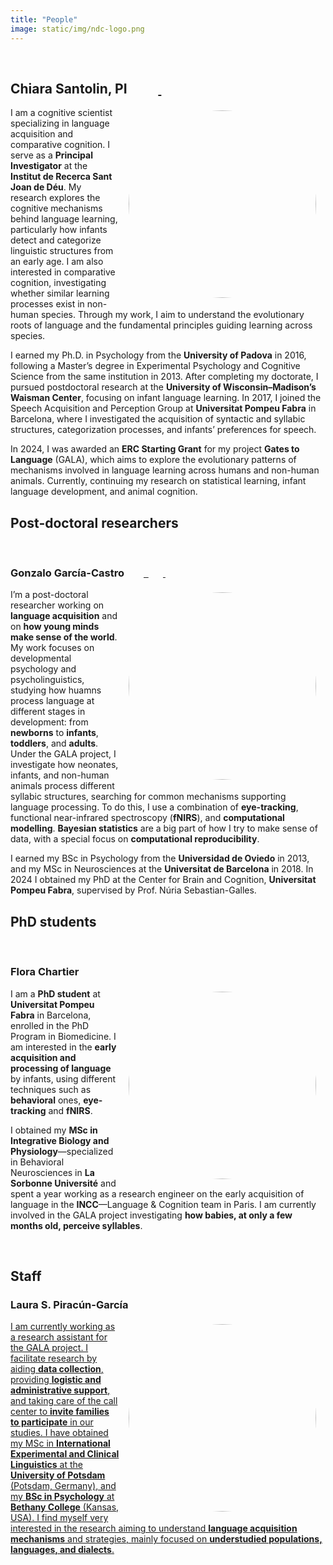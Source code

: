 ```yaml
---
title: "People"
image: static/img/ndc-logo.png
---
```

<link rel="stylesheet" href="https://cdnjs.cloudflare.com/ajax/libs/font-awesome/6.7.2/css/all.min.css" integrity="sha512-Evv84Mr4kqVGRNSgIGL/F/aIDqQb7xQ2vcrdIwxfjThSH8CSR7PBEakCr51Ck+w+/U6swU2Im1vVX0SVk9ABhg==" crossorigin="anonymous" referrerpolicy="no-referrer"/>

<br>

<h2>Chiara Santolin, PI&nbsp;&nbsp;&nbsp;&nbsp;&nbsp;<a href="mailto:chiara.santolin@sjd.es" class="shadow-sm"><i class="fas fa-envelope text-dark"></i></a>&nbsp;&nbsp;&nbsp;<a href="https://scholar.google.com/citations?user=j-liw-wAAAAJ" target="_blank"><i class="fas fa-graduation-cap text-dark"></i></a>&nbsp;&nbsp;<a href="https://orcid.org/0000-0002-8361-5574" target="_blank"><i class="fa-brands fa-orcid text-dark"></i>
</a>&nbsp;&nbsp;</h2>

![](static/img/chiara.jpg){width="300px" style="float: right; margin: 5px 15px 5px 15px; border-radius: 50%;"}

I am a cognitive scientist specializing in language acquisition and comparative cognition. I serve as a **Principal Investigator** at the **Institut de Recerca Sant Joan de Déu**. My research explores the cognitive mechanisms behind language learning, particularly how infants detect and categorize linguistic structures from an early age. I am also interested in comparative cognition, investigating whether similar learning processes exist in non-human species. Through my work, I aim to understand the evolutionary roots of language and the fundamental principles guiding learning across species.

I earned my Ph.D. in Psychology from the **University of Padova** in 2016, following a Master's degree in Experimental Psychology and Cognitive Science from the same institution in 2013. After completing my doctorate, I pursued postdoctoral research at the **University of Wisconsin–Madison's Waisman Center**, focusing on infant language learning. In 2017, I joined the Speech Acquisition and Perception Group at **Universitat Pompeu Fabra** in Barcelona, where I investigated the acquisition of syntactic and syllabic structures, categorization processes, and infants' preferences for speech.

In 2024, I was awarded an **ERC Starting Grant** for my project **Gates to Language** (GALA), which aims to explore the evolutionary patterns of mechanisms involved in language learning across humans and non-human animals. Currently, continuing my research on statistical learning, infant language development, and animal cognition.


## Post-doctoral researchers

<br>

<h3>Gonzalo García-Castro&nbsp;&nbsp;&nbsp;&nbsp;&nbsp;<a href="mailto:gonzalo.garcia@sjd.es" class="shadow-sm" target="_blank"><i class="fas fa-envelope text-dark"></i></a>&nbsp;&nbsp;&nbsp;<a href="https://scholar.google.com/citations?user=fHetiuQAAAAJ" target="_blank"><i class="fas fa-graduation-cap text-dark"></i>&nbsp;&nbsp;<a href="https://orcid.org/0000-0002-8553-4209" target="_blank"><i class="fa-brands fa-orcid text-dark"></i></a>&nbsp;&nbsp;<a href="https://twitter.com/gongcastro" target="_blank"><i class="fab fa-twitter text-dark"></i></a>&nbsp;&nbsp;<a href="https://www.linkedin.com/in/gongcastro/" target="_blank"><i class="fa-brands fa-linkedin-in text-dark"></i></a>&nbsp;&nbsp;<a href="https://bsky.app/profile/gongcastro.bsky.social" target="_blank"><i class="fa-brands fa-bluesky text-dark"></i>
</a>&nbsp;&nbsp;<a href="https://hub.docker.com/u/gongcastro" target="_blank"><i class="fa-brands fa-docker text-dark"></i></a>&nbsp;&nbsp;<a href="https://github.com/gongcastro" target="_blank"><i class="fab fa-github text-dark"></i></a></h3>


![](static/img/gonzalo.jpg){width="300px" style="float: right; margin: 5px 15px 5px 15px; border-radius: 50%;"}

I'm a post-doctoral researcher working on **language acquisition** and on **how young minds make sense of the world**. My work focuses on developmental psychology and psycholinguistics, studying how huamns process language at different stages in development: from **newborns** to **infants**, **toddlers**, and **adults**. Under the GALA project, I investigate how neonates, infants, and non-human animals process different syllabic structures, searching for common mechanisms supporting language processing. To do this, I use a combination of **eye-tracking**, functional near-infrared spectroscopy (**fNIRS**), and **computational modelling**. **Bayesian statistics** are a big part of how I try to make sense of data, with a special focus on **computational reproducibility**.

I earned my BSc in Psychology from the **Universidad de Oviedo** in 2013, and my MSc in Neurosciences at the **Universitat de Barcelona** in 2018. In 2024 I obtained my PhD at the Center for Brain and Cognition, **Universitat Pompeu Fabra**, supervised by Prof. Núria Sebastian-Galles.

## PhD students

<br>

<h3>Flora Chartier&nbsp;&nbsp;&nbsp;&nbsp;&nbsp;<a href="mailto:flora.chartier@sjd.es" class="shadow-sm" target="_blank"><i class="fas fa-envelope text-dark"></i></a></h3>

![](static/img/flora.jpg){width="300px" style="float: right; margin: 5px 15px 5px 15px; border-radius: 50%;"}

I am a **PhD student** at **Universitat Pompeu Fabra** in Barcelona, enrolled in the PhD Program in Biomedicine. I am interested in the **early acquisition and processing of language** by infants, using different techniques such as **behavioral** ones, **eye-tracking** and **fNIRS**.

I obtained my **MSc in Integrative Biology and Physiology**---specialized in Behavioral Neurosciences in **La Sorbonne Université** and spent a year working as a research engineer on the early acquisition of language in the **INCC**---Language & Cognition team in Paris. I am currently involved in the GALA project investigating **how babies, at only a few months old, perceive syllables**. 

<br>

## Staff

<h3>Laura S. Piracún-García&nbsp;&nbsp;&nbsp;&nbsp;&nbsp;<a href="mailto:laurasirley.piracun@sjd.es" class="shadow-sm" target="_blank"><i class="fas fa-envelope text-dark"></i></h3>

![](static/img/laura.jpg){width="300px" style="float: right; margin: 5px 15px 5px 15px; border-radius: 50%;"}

I am currently working as a research assistant for the GALA project. I facilitate research by aiding **data collection**, providing **logistic and administrative support**, and taking care of the call center to **invite families to participate** in our studies. I have obtained my MSc in **International Experimental and Clinical Linguistics** at the **University of Potsdam** (Potsdam, Germany), and my **BSc in Psychology** at **Bethany College** (Kansas, USA). I find myself very interested in the research aiming to understand **language acquisition mechanisms** and strategies, mainly focused on **understudied populations, languages, and dialects**.

